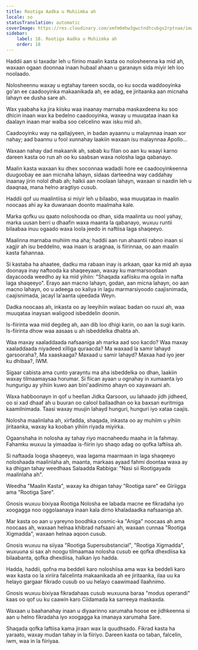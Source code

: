 ```yaml
---
title: Rootiga Aadka u Muhiimka ah
locale: so
statusTranslation: automatic
coverImage: https://res.cloudinary.com/xmfm6mhw3gwctndtcubgx2rptnae/image/upload/v1740468922/small_cover_tratado_de_psicologia_revolucionaria_a4c0dca4e0.webp
sidebar:
    label: 18. Rootiga Aadka u Muhiimka ah
    order: 18
---
```

Haddii aan si taxadar leh u fiirino maalin kasta oo nolosheenna ka mid ah, waxaan ogaan doonnaa inaan hubaal ahaan u garanayn sida miyir leh loo noolaado.

Nolosheennu waxay u egtahay tareen socda, oo ku socda waddooyinka go'an ee caadooyinka makaanikada ah, ee adag, ee jiritaanka aan micnaha lahayn ee dusha sare ah.

Wax yaabaha ka jira kiisku waa inaanay marnaba maskaxdeena ku soo dhicin inaan wax ka bedelno caadooyinka, waxay u muuqataa inaan ka daalayn inaan mar walba soo celcelino wax isku mid ah.

Caadooyinku way na qallajiyeen, in badan ayaannu u malaynnaa inaan xor nahay; aad baannu u fool xunnahay laakiin waxaan isu malaynnaa Apollo...

Waxaan nahay dad makaanik ah, sabab ku filan oo aan ku waayi karno dareen kasta oo run ah oo ku saabsan waxa nolosha laga qabanayo.

Maalin kasta waxaan ku dhex soconnaa wadadii hore ee caadooyinkeenna duugoobay ee aan micnaha lahayn, sidaas darteedna way caddahay inaanay jirin nolol dhab ah; halkii aan noolaan lahayn, waxaan si naxdin leh u daaqnaa, mana helno aragtiyo cusub.

Haddii qof uu maalintiisa si miyir leh u bilaabo, waa muuqataa in maalin noocaas ahi ay ka duwanaan doonto maalmaha kale.

Marka qofku uu qaato noloshooda oo dhan, sida maalinta uu nool yahay, marka uusan berri u dhaafin waxa maanta la qabanayo, wuxuu runtii bilaabaa inuu ogaado waxa loola jeedo in naftiisa laga shaqeeyo.

Maalinna marnaba muhiim ma aha; haddii aan run ahaantii rabno inaan si xagjir ah isu beddelno, waa inaan is aragnaa, is fiirinnaa, oo aan maalin kasta fahannaa.

Si kastaba ha ahaatee, dadku ma rabaan inay is arkaan, qaar ka mid ah ayaa doonaya inay naftooda ka shaqeeyaan, waxay ku marmarsoodaan dayacooda weedho ay ka mid yihiin: "Shaqada xafiisku ma ogola in nafta laga shaqeeyo". Erayo aan macno lahayn, godan, aan micna lahayn, oo aan macno lahayn, oo u adeega oo kaliya in lagu marmarsiyoodo caajisnimada, caajisnimada, jacayl la'aanta ujeedada Weyn.

Dadka noocaas ah, inkasta oo ay leeyihiin walaac badan oo ruuxi ah, waa muuqataa inaysan waligood isbeddelin doonin.

Is-fiirinta waa mid degdeg ah, aan dib loo dhigi karin, oo aan la sugi karin. Is-fiirinta dhow waa aasaas u ah isbeddelka dhabta ah.

Waa maxay xaaladdaada nafsaaniga ah marka aad soo kacdo? Waa maxay xaaladdaada niyadeed xilliga quraacda? Ma waxaad la samir lahayd garsooraha?, Ma xaaskaaga? Maxaad u samir lahayd? Maxaa had iyo jeer ku dhibaa?, IWM.

Sigaar cabista ama cunto yarayntu ma aha isbeddelka oo dhan, laakiin waxay tilmaamaysaa horumar. Si fiican ayaan u ognahay in xumaanta iyo hungurigu ay yihiin kuwo aan bini'aadinimo ahayn oo xayawaani ah.

Waxa habboonayn in qof u heellan Jidka Qarsoon, uu lahaado jidh jidheed, oo si xad dhaaf ah u buuran oo calool ballaadhan oo ka baxsan euritmiga kaamilnimada. Taasi waxay muujin lahayd hunguri, hunguri iyo xataa caajis.

Nolosha maalinlaha ah, xirfadda, shaqada, inkasta oo ay muhiim u yihiin jiritaanka, waxay ka kooban yihiin riyada miyirka.

Ogaanshaha in nolosha ay tahay riyo macnaheedu maaha in la fahmay. Fahamku wuxuu la yimaadaa is-fiirin iyo shaqo adag oo qofka laftiisa ah.

Si naftaada looga shaqeeyo, waa lagama maarmaan in laga shaqeeyo noloshaada maalinlaha ah, maanta, markaas ayaad fahmi doontaa waxa ay ka dhigan tahay weedhaas Salaadda Rabbiga: "Nasi sii Rootigayada maalinlaha ah".

Weedha "Maalin Kasta", waxay ka dhigan tahay "Rootiga sare" ee Giriigga ama "Rootiga Sare".

Gnosis wuxuu bixiyaa Rootiga Nolosha ee labada macne ee fikradaha iyo xoogagga noo oggolaanaya inaan kala dirno khaladaadka nafsaaniga ah.

Mar kasta oo aan u yareyno boodhka cosmic-ka "Aniga" noocaas ah ama noocaas ah, waxaan helnaa khibrad nafsaani ah, waxaan cunnaa "Rootiga Xigmadda", waxaan helnaa aqoon cusub.

Gnosis wuxuu na siiyaa "Rootiga Supersubstancial", "Rootiga Xigmadda", wuxuuna si sax ah noogu tilmaamaa nolosha cusub ee qofka dhexdiisa ka bilaabanta, qofka dhexdiisa, halkan iyo hadda.

Hadda, haddii, qofna ma beddeli karo noloshiisa ama wax ka beddeli karo wax kasta oo la xiriira falcelinta makaanikada ah ee jiritaanka, ilaa uu ka helayo gargaar fikrado cusub oo uu helayo caawimaad Ilaahnimo.

Gnosis wuxuu bixiyaa fikradahaas cusub wuxuuna baraa "modus operandi" kaas oo qof uu ku caawin karo Ciidamada ka sarreeya maskaxda.

Waxaan u baahanahay inaan u diyaarinno xarumaha hoose ee jidhkeenna si aan u helno fikradaha iyo xoogagga ka imanaya xarumaha Sare.

Shaqada qofka laftiisa kama jiraan wax la quudhsado. Fikrad kasta ha yaraato, waxay mudan tahay in la fiiriyo. Dareen kasta oo taban, falcelin, iwm, waa in la fiiriyaa.

